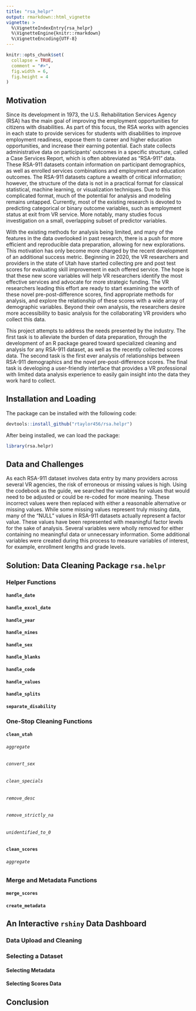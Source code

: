 ```yaml
---
title: "rsa_helpr"
output: rmarkdown::html_vignette
vignette: >
  %\VignetteIndexEntry{rsa_helpr}
  %\VignetteEngine{knitr::rmarkdown}
  %\VignetteEncoding{UTF-8}
---
```


```r
knitr::opts_chunk$set(
  collapse = TRUE,
  comment = "#>",
  fig.width = 6,
  fig.height = 4
)
```

## Motivation
Since its development in 1973, the U.S. Rehabilitation Services Agency (RSA) has the main goal of improving the employment opportunities for citizens with disabilities. As part of this focus, the RSA works with agencies in each state to provide services for students with disabilities to improve employment readiness, expose them to career and higher education opportunities, and increase their earning potential. Each state collects administrative data on participants' outcomes in a specific structure, called a Case Services Report, which is often abbreviated as “RSA-911” data. These RSA-911 datasets contain information on participant demographics, as well as enrolled services combinations and employment and education outcomes. The RSA-911 datasets capture a wealth of critical information; however, the structure of the data is not in a practical format for classical statistical, machine learning, or visualization techniques. Due to this complicated format, much of the potential for analysis and modeling remains untapped. Currently, most of the existing research is devoted to predicting categorical or binary outcome variables, such as employment status at exit from VR service. More notably, many studies focus investigation on a small, overlapping subset of predictor variables. 

With the existing methods for analysis being limited, and many of the features in the data overlooked in past research, there is a push for more efficient and reproducible data preparation, allowing for new explorations. This motivation has only become more charged by the recent development of an additional success metric. Beginning in 2020, the VR researchers and providers in the state of Utah have started collecting pre and post test scores for evaluating skill improvement in each offered service. The hope is that these new score variables will help VR researchers identify the most effective services and advocate for more strategic funding. The VR researchers leading this effort are ready to start examining the worth of these novel pre-post-difference scores, find appropriate methods for analysis, and explore the relationship of these scores with a wide array of demographic variables. Beyond their own analysis, the researchers desire more accessibility to basic analysis for the collaborating VR providers who collect this data.  

This project attempts to address the needs presented by the industry. The first task is to alleviate the burden of data preparation, through the development of an R package geared toward specialized cleaning and analysis for any RSA-911 dataset, as well as the recently collected scores data. The second task is the first ever analysis of relationships between RSA-911 demographics and the novel pre-post-difference scores. The final task is developing a user-friendly \texttt{rshiny} interface that provides a VR professional with limited data analysis experience to easily gain insight into the data they work hard to collect. 


## Installation and Loading
The package can be installed with the following code:
```r
devtools::install_github("rtaylor456/rsa.helpr")
```

After being installed, we can load the package:
```r
library(rsa.helpr)
```


## Data and Challenges

As each RSA-911 dataset involves data entry by many providers across several VR agencies, the risk of erroneous or missing values is high. Using the codebook as the guide, we searched the variables for values that would need to be adjusted or could be re-coded for more meaning. These incorrect values were then replaced with either a reasonable alternative or missing values. While some missing values represent truly missing data, many of the "NULL" values in RSA-911 datasets actually represent a factor value. These values have been represented with meaningful factor levels for the sake of analysis. Several variables were wholly removed for either containing no meaningful data or unnecessary information. Some additional variables were created during this process to measure variables of interest, for example, enrollment lengths and grade levels. 


## Solution: Data Cleaning Package `rsa.helpr`

### Helper Functions
#### `handle_date`
#### `handle_excel_date`
#### `handle_year`
#### `handle_nines`
#### `handle_sex`
#### `handle_blanks`
#### `handle_code`
#### `handle_values`
#### `handle_splits`
#### `separate_disability`

### One-Stop Cleaning Functions
#### `clean_utah`
###### `aggregate`
###### `convert_sex`
###### `clean_specials`
###### `remove_desc`
###### `remove_strictly_na`
###### `unidentified_to_0`


#### `clean_scores`
###### `aggregate`

### Merge and Metadata Functions
#### `merge_scores`

#### `create_metadata`



## An Interactive `rshiny` Data Dashboard

### Data Upload and Cleaning

### Selecting a Dataset

#### Selecting Metadata

#### Selecting Scores Data



## Conclusion
